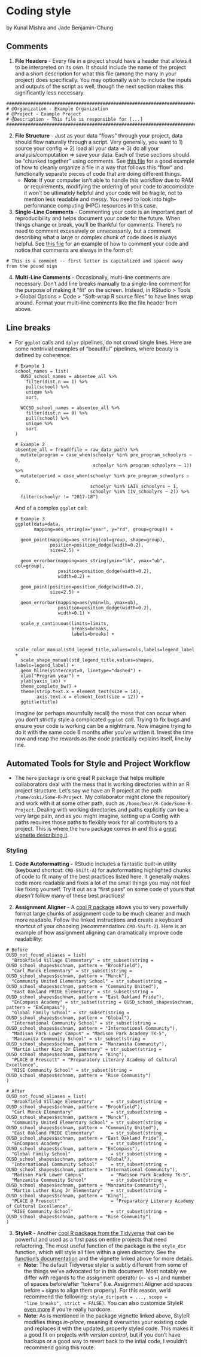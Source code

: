 # Coding style

by Kunal Mishra and Jade Benjamin-Chung

## Comments

1. **File Headers** - Every file in a project should have a header that allows it to be interpreted on its own. It should include the name of the project and a short description for what this file (among the many in your project) does specifically. You may optionally wish to include the inputs and outputs of the script as well, though the next section makes this significantly less necessary.
  ```
  ################################################################################
  # @Organization - Example Organization
  # @Project - Example Project
  # @Description - This file is responsible for [...]
  ################################################################################
  ```
2. **File Structure** - Just as your data "flows" through your project, data should flow naturally through a script. Very generally, you want to 1) source your config => 2) load all your data => 3) do all your analysis/computation => save your data. Each of these sections should be "chunked together" using comments. See [this file](https://github.com/kmishra9/Flu-Absenteeism/blob/master/Master's%20Thesis%20-%20Spatial%20Epidemiology%20of%20Influenza/2a%20-%20Statistical-Inputs.R) for a good example of how to cleanly organize a file in a way that follows this "flow" and functionally separate pieces of code that are doing different things.
    - **Note**: If your computer isn't able to handle this workflow due to RAM or requirements, modifying the ordering of your code to accomodate it won't be ultimately helpful and your code will be fragile, not to mention less readable and messy. You need to look into high-performance computing (HPC) resources in this case.
3. **Single-Line Comments** - Commenting your code is an important part of reproducibility and helps document your code for the future. When things change or break, you'll be thankful for comments. There's no need to comment excessively or unnecessarily, but a comment describing what a large or complex chunk of code does is always helpful. See [this file](https://github.com/kmishra9/Flu-Absenteeism/blob/master/Master's%20Thesis%20-%20Spatial%20Epidemiology%20of%20Influenza/1b%20-%20Map-Management.R) for an example of how to comment your code and notice that comments are always in the form of:

  ```# This is a comment -- first letter is capitalized and spaced away from the pound sign```

4. **Multi-Line Comments** - Occasionally, multi-line comments are necessary. Don't add line breaks manually to a single-line comment for the purpose of making it "fit" on the screen. Instead, in RStudio > Tools > Global Options > Code > “Soft-wrap R source files” to have lines wrap around. Format your multi-line comments like the file header from above.



## Line breaks

- For `ggplot` calls and `dplyr` pipelines, do not crowd single lines. Here are some nontrivial examples of "beautiful" pipelines, where beauty is defined by coherence:
  ```
  # Example 1
  school_names = list(
    OUSD_school_names = absentee_all %>%
      filter(dist.n == 1) %>%
      pull(school) %>%
      unique %>%
      sort,

    WCCSD_school_names = absentee_all %>%
      filter(dist.n == 0) %>%
      pull(school) %>%
      unique %>%
      sort
  )
  ```
  ```
  # Example 2
  absentee_all = fread(file = raw_data_path) %>%
    mutate(program = case_when(schoolyr %in% pre_program_schoolyrs ~ 0,
                               schoolyr %in% program_schoolyrs ~ 1)) %>%
    mutate(period = case_when(schoolyr %in% pre_program_schoolyrs ~ 0,
                              schoolyr %in% LAIV_schoolyrs ~ 1,
                              schoolyr %in% IIV_schoolyrs ~ 2)) %>%
    filter(schoolyr != "2017-18")
  ```
  And of a complex `ggplot` call:
  ```
  # Example 3
  ggplot(data=data,
         mapping=aes_string(x="year", y="rd", group=group)) +

    geom_point(mapping=aes_string(col=group, shape=group),
               position=position_dodge(width=0.2),
               size=2.5) +

    geom_errorbar(mapping=aes_string(ymin="lb", ymax="ub", col=group),
                  position=position_dodge(width=0.2),
                  width=0.2) +

    geom_point(position=position_dodge(width=0.2),
               size=2.5) +

    geom_errorbar(mapping=aes(ymin=lb, ymax=ub),
                  position=position_dodge(width=0.2),
                  width=0.1) +

    scale_y_continuous(limits=limits,
                       breaks=breaks,
                       labels=breaks) +

    scale_color_manual(std_legend_title,values=cols,labels=legend_label) +
    scale_shape_manual(std_legend_title,values=shapes, labels=legend_label) +
    geom_hline(yintercept=0, linetype="dashed") +
    xlab("Program year") +
    ylab(yaxis_lab) +
    theme_complete_bw() +
    theme(strip.text.x = element_text(size = 14),
          axis.text.x = element_text(size = 12)) +
    ggtitle(title)
  ```
  Imagine (or perhaps mournfully recall) the mess that can occur when you don't strictly style a complicated `ggplot` call. Trying to fix bugs and ensure your code is working can be a nightmare. Now imagine trying to do it with the same code 6 months after you've written it. Invest the time now and reap the rewards as the code practically explains itself, line by line.

## Automated Tools for Style and Project Workflow

- The `here` package is one great R package that helps multiple collaborators deal with the mess that is working directories within an R project structure. Let's say we have an R project at the path `/home/oski/Some-R-Project`. My collaborator might clone the repository and work with it at some other path, such as  `/home/bear/R-Code/Some-R-Project`. Dealing with working directories and paths explicitly can be a very large pain, and as you might imagine, setting up a Config with paths requires those paths to flexibly work for all contributors to a project. This is where the `here` package comes in and this a [great vignette describing it](https://github.com/jennybc/here_here).

### Styling
1. **Code Autoformatting** - RStudio includes a fantastic built-in utility (keyboard shortcut: `CMD-Shift-A`) for autoformatting highlighted chunks of code to fit many of the best practices listed here. It generally makes code more readable and fixes a lot of the small things you may not feel like fixing yourself. Try it out as a "first pass" on some code of yours that _doesn't_ follow many of these best practices!

2. **Assignment Aligner** - A [cool R package](https://www.r-bloggers.com/align-assign-rstudio-addin-to-align-assignment-operators/) allows you to very powerfully format large chunks of assignment code to be much cleaner and much more readable. Follow the linked instructions and create a keyboard shortcut of your choosing (recommendation: `CMD-Shift-Z`). Here is an example of how assignment aligning can dramatically improve code readability:
  ```
  # Before
  OUSD_not_found_aliases = list(
    "Brookfield Village Elementary" = str_subset(string = OUSD_school_shapes$schnam, pattern = "Brookfield"),
    "Carl Munck Elementary" = str_subset(string = OUSD_school_shapes$schnam, pattern = "Munck"),
    "Community United Elementary School" = str_subset(string = OUSD_school_shapes$schnam, pattern = "Community United"),
    "East Oakland PRIDE Elementary" = str_subset(string = OUSD_school_shapes$schnam, pattern = "East Oakland Pride"),
    "EnCompass Academy" = str_subset(string = OUSD_school_shapes$schnam, pattern = "EnCompass"),
    "Global Family School" = str_subset(string = OUSD_school_shapes$schnam, pattern = "Global"),
    "International Community School" = str_subset(string = OUSD_school_shapes$schnam, pattern = "International Community"),
    "Madison Park Lower Campus" = "Madison Park Academy TK-5",
    "Manzanita Community School" = str_subset(string = OUSD_school_shapes$schnam, pattern = "Manzanita Community"),
    "Martin Luther King Jr Elementary" = str_subset(string = OUSD_school_shapes$schnam, pattern = "King"),
    "PLACE @ Prescott" = "Preparatory Literary Academy of Cultural Excellence",
    "RISE Community School" = str_subset(string = OUSD_school_shapes$schnam, pattern = "Rise Community")
)
  ```
  ```
  # After
  OUSD_not_found_aliases = list(
    "Brookfield Village Elementary"      = str_subset(string = OUSD_school_shapes$schnam, pattern = "Brookfield"),
    "Carl Munck Elementary"              = str_subset(string = OUSD_school_shapes$schnam, pattern = "Munck"),
    "Community United Elementary School" = str_subset(string = OUSD_school_shapes$schnam, pattern = "Community United"),
    "East Oakland PRIDE Elementary"      = str_subset(string = OUSD_school_shapes$schnam, pattern = "East Oakland Pride"),
    "EnCompass Academy"                  = str_subset(string = OUSD_school_shapes$schnam, pattern = "EnCompass"),
    "Global Family School"               = str_subset(string = OUSD_school_shapes$schnam, pattern = "Global"),
    "International Community School"     = str_subset(string = OUSD_school_shapes$schnam, pattern = "International Community"),
    "Madison Park Lower Campus"          = "Madison Park Academy TK-5",
    "Manzanita Community School"         = str_subset(string = OUSD_school_shapes$schnam, pattern = "Manzanita Community"),
    "Martin Luther King Jr Elementary"   = str_subset(string = OUSD_school_shapes$schnam, pattern = "King"),
    "PLACE @ Prescott"                   = "Preparatory Literary Academy of Cultural Excellence",
    "RISE Community School"              = str_subset(string = OUSD_school_shapes$schnam, pattern = "Rise Community")
)
  ```

3. **StyleR** - Another [cool R package from the Tidyverse](https://www.tidyverse.org/articles/2017/12/styler-1.0.0/) that can be powerful and used as a first pass on entire projects that need refactoring. The most useful function of the package is the `style_dir` function, which will style all files within a given directory. See the [function's documentation](https://www.rdocumentation.org/packages/styler/versions/1.1.0/topics/style_dir) and the vignette linked above for more details.
    - **Note**: The default Tidyverse styler is subtly different from some of the things we've advocated for in this document. Most notably we differ with regards to the assignment operator (`<-` vs `=`) and number of spaces before/after "tokens" (i.e. Assignment Aligner add spaces before `=` signs to align them properly). For this reason, we'd recommend the following: `style_dir(path = ..., scope = "line_breaks", strict = FALSE)`. You can also customize StyleR [even more](http://styler.r-lib.org/articles/customizing_styler.html) if you're really hardcore.
    - **Note**: As is mentioned in the package vignette linked above, StyleR modifies things _in-place_, meaning it overwrites your existing code and replaces it with the updated, properly styled code. This makes it a good fit on projects _with version control_, but if you don't have backups or a good way to revert back to the intial code, I wouldn't recommend going this route.
    
    
